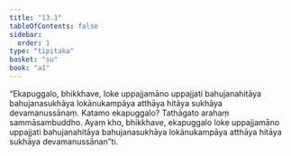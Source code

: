 ```yaml
---
title: "13.1"
tableOfContents: false
sidebar:
  order: 1
type: "tipitaka"
basket: "su"
book: "a1"
---
```



<DynamicBreadcrumb />

<Division number="170" book="a1" bookNo="15" page="21">

<Paragraph number="263" book="a1">
“Ekapuggalo, bhikkhave, loke uppajjamāno uppajjati bahujanahitāya bahujanasukhāya lokānukampāya atthāya hitāya sukhāya devamanussānaṃ. Katamo ekapuggalo? Tathāgato arahaṃ sammāsambuddho. Ayaṃ kho, bhikkhave, ekapuggalo loke uppajjamāno uppajjati bahujanahitāya bahujanasukhāya lokānukampāya atthāya hitāya sukhāya devamanussānan”ti.
</Paragraph>
</Division>